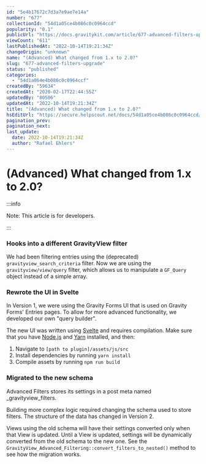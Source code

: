 ```yaml
---
id: "5e4b17672c7d3a7e9ae7e14a"
number: "677"
collectionId: "54d1a05ce4b086c0c0964ccd"
popularity: "0.1"
publicUrl: "https://docs.gravitykit.com/article/677-advanced-filters-upgrade"
viewCount: "611"
lastPublishedAt: "2022-10-14T19:21:34Z"
changeOrigin: "unknown"
name: "(Advanced) What changed from 1.x to 2.0?"
slug: "677-advanced-filters-upgrade"
status: "published"
categories: 
  - "54d1a064e4b086c0c0964ccf"
createdBy: "59634"
createdAt: "2020-02-17T22:44:55Z"
updatedBy: "80506"
updatedAt: "2022-10-14T19:21:34Z"
title: "(Advanced) What changed from 1.x to 2.0?"
hsEditUrl: "https://secure.helpscout.net/docs/54d1a05ce4b086c0c0964ccd/article/5e4b17672c7d3a7e9ae7e14a"
pagination_prev: 
pagination_next: 
last_update:
  date: 2022-10-14T19:21:34Z
  author: "Rafael Ehlers"
---
```


# (Advanced) What changed from 1.x to 2.0?


:::info

Note: This article is for developers.

:::



### Hooks into a different GravityView filter

We had been filtering entries using the (deprecated) `gravityview_search_criteria` filter. Now we are using the `gravityview/view/query` filter, which allows us to manipulate a `GF_Query` object instead of a simple array.

### Rewrote the UI in Svelte

In Version 1, we were using the Gravity Forms UI that is used on Gravity Forms' Entries pages. To allow for more advanced functionality, we developed our own "query builder".

The new UI was written using [Svelte](https://svelte.dev/) and requires compilation. Make sure that you have [Node.js](https://nodejs.org/en/) and [Yarn](https://yarnpkg.com/) installed, and then:

1. Navigate to `[path to plugin]/assets/js/src`
2. Install dependencies by running `yarn install`
3. Compile assets by running `npm run build`

### Migrated to the new schema

Advanced Filters stores its settings in a post meta named \_gravityview\_filters.

Building more complex logic required changing the schema used to store filters. The structure of the data has changed in Version 2.

Views using the old schema will have their settings converted only when that View is updated. Until a View is updated, settings will be dynamically converted from the old schema to the new one. See the `GravityView_Advanced_Filtering::convert_filters_to_nested()` method to see how the migration works.